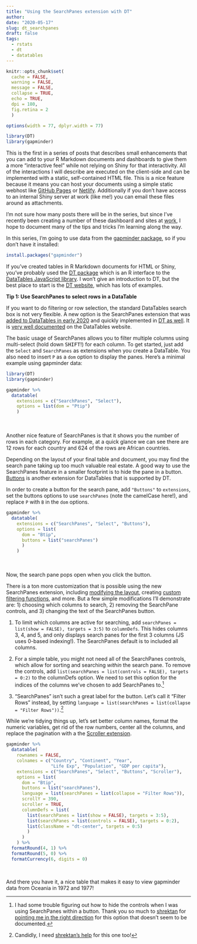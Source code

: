 ```yaml
---
title: "Using the SearchPanes extension with DT"
author:
date: "2020-05-17"
slug: dt_searchpanes
draft: false
tags:
  - rstats
  - dt
  - datatables
---
```


```r
knitr::opts_chunk$set(
  cache = FALSE,
  warning = FALSE,
  message = FALSE,
  collapse = TRUE,
  echo = TRUE,
  dpi = 180,
  fig.retina = 2
  )

options(width = 77, dplyr.width = 77)

library(DT)
library(gapminder)
```

This is the first in a series of posts that describes small enhancements that you can add to your R Markdown documents and dashboards to give them a more "interactive feel" while not relying on Shiny for that interactivity. All of the interactions I will describe are executed on the client-side and can be implemented with a static, self-contained HTML file. This is a nice feature because it means you can host your documents using a simple static webhost like [GitHub Pages](https://pages.github.com/) or [Netlify](https://www.netlify.com/blog/2016/10/27/a-step-by-step-guide-deploying-a-static-site-or-single-page-app/). Additionally if you don't have access to an internal Shiny server at work (like me!) you can email these files around as attachments.

I'm not sure how many posts there will be in the series, but since I've recently been creating a number of these dashboard and sites at [work](https://www1.nyc.gov/site/acs/about/data-analysis.page), I hope to document many of the tips and tricks I'm learning along the way.

In this series, I'm going to use data from the [gapminder package](https://github.com/jennybc/gapminder), so if you don't have it installed:

```r
install.packages("gapminder")
```

If you've created tables in R Markdown documents for HTML or Shiny, you've probably used the [DT package](https://rstudio.github.io/DT/) which is an R interface to the [DataTables JavaScript library](https://datatables.net/). I won't give an introduction to DT, but the best place to start is the [DT website](https://rstudio.github.io/DT/), which has lots of examples.

**Tip 1: Use SearchPanes to select rows in a DataTable**

If you want to do filtering or row selection, the standard DataTables search box is not very flexible. A new option is the SearchPanes extension that was [added to DataTables in early 2020](https://datatables.net/blog/2020-01-13) and quickly implemented in [DT as well](https://github.com/rstudio/DT/pull/756). It is [very well documented](https://datatables.net/extensions/searchpanes/) on the DataTables website.

The basic usage of SearchPanes allows you to filter multiple columns using multi-select (hold down <kbd>SHIFT</kbd>!) for each column. To get started, just add the `Select` and `SearchPanes` as extensions when you create a DataTable. You also need to insert `P` as a `dom` option to display the panes. Here's a minimal  example using gapminder data:

```r
library(DT)
library(gapminder)

gapminder %>% 
  datatable(
    extensions = c("SearchPanes", "Select"),
    options = list(dom = "Ptip")
    )
```
<br>
<br>
Another nice feature of SearchPanes is that it shows you the number of rows in each category. For example, at a quick glance we can see there are 12 rows for each country and 624 of the rows are African countries.

Depending on the layout of your final table and document, you may find the search pane taking up too much valuable real estate. A good way to use the SearchPanes feature in a smaller footprint is to hide the pane in a button. [Buttons](https://datatables.net/extensions/buttons/) is another extension for DataTables that is supported by DT.

In order to create a button for the search pane, add `"Buttons"` to `extensions`, set the buttons options to use `searchPanes` (note the camelCase here!), and replace `P` with `B` in the `dom` options.

```r
gapminder %>% 
  datatable(
    extensions = c("SearchPanes", "Select", "Buttons"),
    options = list(
      dom = "Btip",
      buttons = list("searchPanes")
      )
    )
```
<br>
<br>
Now, the search pane pops open when you click the button.

There is a ton more customization that is possible using the new SearchPanes extension, including [modifying the layout](https://datatables.net/extensions/searchpanes/layout), creating [custom filtering functions](https://datatables.net/extensions/searchpanes/customSearchFunctions), and more. But a few simple modifications I'll demonstrate are: 1) choosing which columns to search, 2) removing the SearchPane controls, and 3) changing the text of the SearchPanes button.  

1. To limit which columns are active for searching, add `searchPanes = list(show = FALSE), targets = 3:5)` to `columnDefs`. This hides columns 3, 4, and 5, and only displays search panes for the first 3 columns (JS uses 0-based indexing!). The SearchPanes default is to included all columns.

2. For a simple table, you might not need all of the SearchPanes controls, which allow for sorting and searching *within* the search pane. To remove the controls, add `list(searchPanes = list(controls = FALSE), targets = 0:2)` to the columnDefs option. We need to set this option for the indices of the columns we've chosen to add SearchPanes to.[^1]

[^1]: I had some trouble figuring out how to hide the controls when I was using SearchPanes within a button. Thank you so much to [shrektan](https://shrektan.com/) for [pointing me in the right direction](https://github.com/rstudio/DT/issues/804#issuecomment-620637155) for this option that doesn't seem to be documented.

3. "SearchPanes" isn't such a great label for the button. Let's call it "Filter Rows" instead, by setting `language = list(searchPanes = list(collapse = "Filter Rows"))`.[^2]

[^2]: Candidly, I need [shrektan's help](https://github.com/rstudio/DT/issues/804#issuecomment-620610263) for this one too!

While we're tidying things up, let's set better column names, format the numeric variables, get rid of the row numbers, center all the columns, and replace the pagination with a the [Scroller extension](https://datatables.net/extensions/scroller/).

```r
gapminder %>% 
  datatable(
    rownames = FALSE,
    colnames = c("Country", "Continent", "Year",
                 "Life Exp", "Population", "GDP per capita"),
    extensions = c("SearchPanes", "Select", "Buttons", "Scroller"),
    options = list(
      dom = "Btip",
      buttons = list("searchPanes"),
      language = list(searchPanes = list(collapse = "Filter Rows")),
      scrollY = 390,
      scroller = TRUE,
      columnDefs = list(
        list(searchPanes = list(show = FALSE), targets = 3:5),
        list(searchPanes = list(controls = FALSE), targets = 0:2),
        list(className = "dt-center", targets = 0:5)
        )
      )
    ) %>% 
  formatRound(4, 1) %>% 
  formatRound(5, 0) %>% 
  formatCurrency(6, digits = 0)
```
<br>

And there you have it, a nice table that makes it easy to view gapminder data from Oceania in 1972 and 1977!
